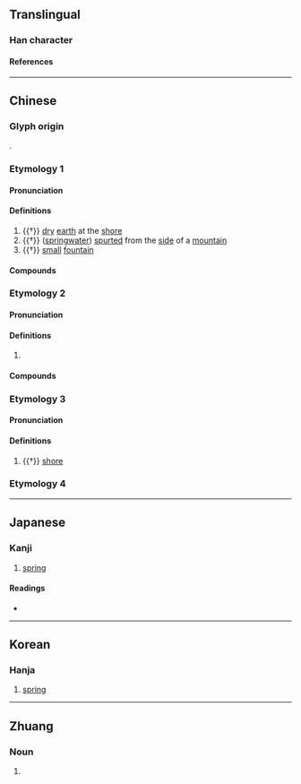 {{character info}}
==Translingual==

===Han character===
{{Han char|rn=85|rad=水|as=02|sn=5|four=34117|canj=EKN,XEKN|ids=⿰氵九}}

====References====
{{Han ref|kx=0604.010|dkj=17102|dj=0997.100|hdz=31549.030|uh=6C3F}}

----

==Chinese==
{{zh-forms}}

===Glyph origin===
{{Han etym}}
{{Han compound|水|九|ls=psc|c1=s|c2=p|t1=water}}.

===Etymology 1===

====Pronunciation====
{{zh-pron
|m=guǐ
|c=gwai2
|mc=y
|oc=y
|ma=
|cat=n,a
}}

====Definitions====
{{zh-hanzi}}

# {{†}} [[dry]] [[earth]] at the [[shore]]
# {{†}} ([[springwater]]) [[spurt]]ed from the [[side]] of a [[mountain]]
# {{†}} [[small]] [[fountain]]

====Compounds====
{{zh-der|氿泉}}

===Etymology 2===

====Pronunciation====
{{zh-pron
|m=jiǔ
|ma=
|cat=
}}

====Definitions====
{{zh-hanzi}}

# {{n-g|Used in the names of [[lake]]s in {{w|Yixing}}, [[Jiangsu]], China.}}

====Compounds====
{{zh-der|東氿|西氿|團氿|三氿}}

===Etymology 3===

====Pronunciation====
{{zh-pron
|m=qiú
|ma=
|cat=n
}}

====Definitions====
{{zh-hanzi}}

# {{†}} [[shore]]

===Etymology 4===
{{zh-see|酒|ss}}

----

==Japanese==

===Kanji===
{{ja-kanji|grade=|rs=水02}}

# [[spring]]

====Readings====
* {{ja-readings|on=[[き]] (ki), [[きゅう]] (kyū), [[ぐ]] (gu)|kun=[[おずみ]] (ozumi), [[わきみず]] (wakimizu)}}

----

==Korean==

===Hanja===
{{ko-hanja|hangeul=궤|eumhun=|rv=gwe|mr=kwe|y=kwey}}

# [[spring]]

----

==Zhuang==

===Noun===
{{za-head|noun}}

# {{za-sawndip form of|laeuj}}
